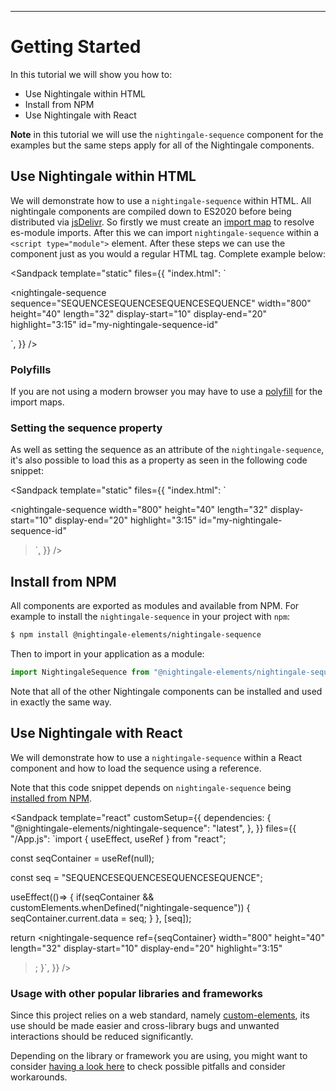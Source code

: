
<Meta title="Getting Started" />

---

# Getting Started

In this tutorial we will show you how to:

- Use Nightingale within HTML
- Install from NPM
- Use Nightingale with React

**Note** in this tutorial we will use the `nightingale-sequence` component for the examples but
the same steps apply for all of the Nightingale components.

## Use Nightingale within HTML

We will demonstrate how to use a `nightingale-sequence` within HTML. All nightingale components
are compiled down to ES2020 before being distributed via [jsDelivr](https://jsdelivr.com).
So firstly we must create an [import map](https://developer.mozilla.org/en-US/docs/Web/HTML/Element/script/type/importmap)
to resolve es-module imports. After this we can import `nightingale-sequence` within a `<script type="module">` element.
After these steps we can use the component just as you would a regular HTML tag. Complete example below:

<Sandpack
  template="static"
  files={{
    "index.html": `<!-- Firstly create an importmap to resolve module imports -->
  <script type="importmap">
  {
    "imports": {
      "@nightingale-elements/": "https://cdn.jsdelivr.net/npm/@nightingale-elements/"
    }
  }
</script>
<!-- Import the component -->
<script type="module">
</script>
<!-- Use the component just as you would a regular HTML tag -->
<nightingale-sequence
  sequence="SEQUENCESEQUENCESEQUENCESEQUENCE"
  width="800"
  height="40"
  length="32"
  display-start="10"
  display-end="20"
  highlight="3:15"
  id="my-nightingale-sequence-id"
></nightingale-sequence>
`,
  }}
/>

### Polyfills

If you are not using a modern browser you may have to use a [polyfill](https://github.com/guybedford/es-module-shims)
for the import maps.

### Setting the sequence property

As well as setting the sequence as an attribute of the `nightingale-sequence`,
it's also possible to load this as a property as seen in the following code snippet:

<Sandpack
  template="static"
  files={{
    "index.html": `<!-- Firstly create an importmap to resolve module imports -->
  <script type="importmap">
  {
    "imports": {
      "@nightingale-elements/": "https://cdn.jsdelivr.net/npm/@nightingale-elements/"
    }
  }
</script>
<!-- Import the component -->
<script type="module">
</script>
<script>
  // Once the element is defined, set the sequence data
  customElements.whenDefined("nightingale-sequence").then(() => {
    const seq = document.querySelector("#my-nightingale-sequence-id");
    seq.data = "SEQUENCESEQUENCESEQUENCESEQUENCE";
  })
</script>
<!-- Use the component just as you would a regular HTML tag -->
<nightingale-sequence
  width="800"
  height="40"
  length="32"
  display-start="10"
  display-end="20"
  highlight="3:15"
  id="my-nightingale-sequence-id"
></nightingale-sequence>`,
  }}
/>

## Install from NPM

All components are exported as modules and available from NPM. For example to install the `nightingale-sequence`
in your project with `npm`:

```bash
$ npm install @nightingale-elements/nightingale-sequence
```

Then to import in your application as a module:

```js
import NightingaleSequence from "@nightingale-elements/nightingale-sequence";
```

Note that all of the other Nightingale components can be installed and used in exactly the same way.

## Use Nightingale with React

We will demonstrate how to use a `nightingale-sequence` within a React component and how to load the sequence
using a reference.

Note that this code snippet depends on `nightingale-sequence` being [installed from NPM](#installing_from_npm).

<Sandpack
  template="react"
  customSetup={{
    dependencies: {
      "@nightingale-elements/nightingale-sequence": "latest",
    },
  }}
  files={{
    "/App.js": `import { useEffect, useRef } from "react";
 
 
  const seqContainer = useRef(null);
  
  const seq = "SEQUENCESEQUENCESEQUENCESEQUENCE";
  
  useEffect(()=> {
    if(seqContainer && customElements.whenDefined("nightingale-sequence")) {
      seqContainer.current.data = seq;
    }
  }, [seq]);
   
  return <nightingale-sequence
    ref={seqContainer}
    width="800"
    height="40"
    length="32"
    display-start="10"
    display-end="20"
    highlight="3:15"
  ></nightingale-sequence>;
}`,
  }}
/>

### Usage with other popular libraries and frameworks

Since this project relies on a web standard, namely
[custom-elements](https://developer.mozilla.org/en-US/docs/Web/Web_Components/Using_custom_elements),
its use should be made easier and cross-library bugs and unwanted interactions should be reduced significantly.

Depending on the library or framework you are using, you might want to consider
[having a look here](https://custom-elements-everywhere.com/) to check possible
pitfalls and consider workarounds.
